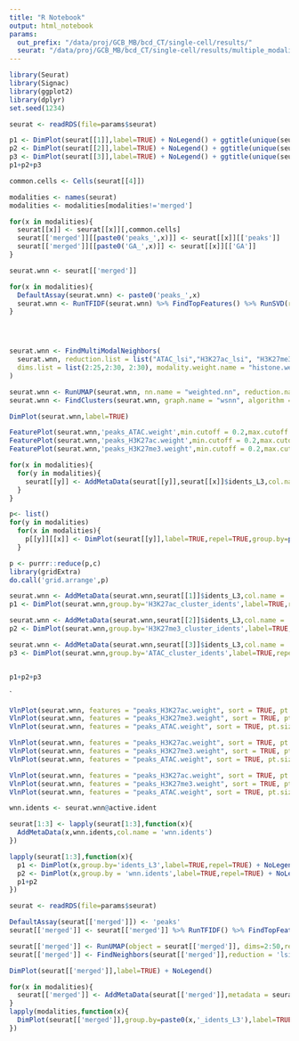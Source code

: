 ```yaml
---
title: "R Notebook"
output: html_notebook
params:
  out_prefix: "/data/proj/GCB_MB/bcd_CT/single-cell/results/"
  seurat: "/data/proj/GCB_MB/bcd_CT/single-cell/results/multiple_modalities/ATAC_H3K27ac_H3K27me3/seurat_multimodal/peaks/Seurat_object.Rds"
---
```



```r
library(Seurat)
library(Signac)
library(ggplot2)
library(dplyr)
set.seed(1234)

```

```r
seurat <- readRDS(file=params$seurat)

p1 <- DimPlot(seurat[[1]],label=TRUE) + NoLegend() + ggtitle(unique(seurat[[1]]$modality))
p2 <- DimPlot(seurat[[2]],label=TRUE) + NoLegend() + ggtitle(unique(seurat[[2]]$modality))
p3 <- DimPlot(seurat[[3]],label=TRUE) + NoLegend() + ggtitle(unique(seurat[[3]]$modality))
p1+p2+p3
```


```r
common.cells <- Cells(seurat[[4]])

modalities <- names(seurat)
modalities <- modalities[modalities!='merged']

for(x in modalities){
  seurat[[x]] <- seurat[[x]][,common.cells]
  seurat[['merged']][[paste0('peaks_',x)]] <- seurat[[x]][['peaks']]
  seurat[['merged']][[paste0('GA_',x)]] <- seurat[[x]][['GA']]
}

seurat.wnn <- seurat[['merged']]

for(x in modalities){
  DefaultAssay(seurat.wnn) <- paste0('peaks_',x)
  seurat.wnn <- RunTFIDF(seurat.wnn) %>% FindTopFeatures() %>% RunSVD(reduction.name = paste0(x,'_lsi'))
}




seurat.wnn <- FindMultiModalNeighbors(
  seurat.wnn, reduction.list = list("ATAC_lsi","H3K27ac_lsi", "H3K27me3_lsi"), 
  dims.list = list(2:25,2:30, 2:30), modality.weight.name = "histone.weight",k.nn = 10
)

seurat.wnn <- RunUMAP(seurat.wnn, nn.name = "weighted.nn", reduction.name = "wnn.umap", reduction.key = "wnnUMAP_")
seurat.wnn <- FindClusters(seurat.wnn, graph.name = "wsnn", algorithm = 3, resolution = 0.8, verbose = FALSE)

DimPlot(seurat.wnn,label=TRUE)

FeaturePlot(seurat.wnn,'peaks_ATAC.weight',min.cutoff = 0.2,max.cutoff = 0.6) + scale_color_viridis_c()
FeaturePlot(seurat.wnn,'peaks_H3K27ac.weight',min.cutoff = 0.2,max.cutoff = 0.6) + scale_color_viridis_c()
FeaturePlot(seurat.wnn,'peaks_H3K27me3.weight',min.cutoff = 0.2,max.cutoff = 0.6) + scale_color_viridis_c()
```


```r
for(x in modalities){
  for(y in modalities){
    seurat[[y]] <- AddMetaData(seurat[[y]],seurat[[x]]$idents_L3,col.name = paste0('idents_L3_',x))
  }
}

p<- list()
for(y in modalities)
  for(x in modalities){
    p[[y]][[x]] <- DimPlot(seurat[[y]],label=TRUE,repel=TRUE,group.by=paste0('idents_L3_',x)) + NoLegend()
  }

p <- purrr::reduce(p,c)
library(gridExtra)
do.call('grid.arrange',p)
```




```r
seurat.wnn <- AddMetaData(seurat.wnn,seurat[[1]]$idents_L3,col.name = 'H3K27ac_cluster_idents')
p1 <- DimPlot(seurat.wnn,group.by='H3K27ac_cluster_idents',label=TRUE,repel=TRUE) + NoLegend()

seurat.wnn <- AddMetaData(seurat.wnn,seurat[[2]]$idents_L3,col.name = 'H3K27me3_cluster_idents')
p2 <- DimPlot(seurat.wnn,group.by='H3K27me3_cluster_idents',label=TRUE,repel=TRUE) + NoLegend()

seurat.wnn <- AddMetaData(seurat.wnn,seurat[[3]]$idents_L3,col.name = 'ATAC_cluster_idents')
p3 <- DimPlot(seurat.wnn,group.by='ATAC_cluster_idents',label=TRUE,repel=TRUE) + NoLegend()


p1+p2+p3
```


`
```r
VlnPlot(seurat.wnn, features = "peaks_H3K27ac.weight", sort = TRUE, pt.size = 0.1,group.by="H3K27me3.idents_L3")  + NoLegend()
VlnPlot(seurat.wnn, features = "peaks_H3K27me3.weight", sort = TRUE, pt.size = 0.1,group.by="H3K27me3.idents_L3")  + NoLegend() 
VlnPlot(seurat.wnn, features = "peaks_ATAC.weight", sort = TRUE, pt.size = 0.1,group.by="H3K27me3.idents_L3")   + NoLegend()

VlnPlot(seurat.wnn, features = "peaks_H3K27ac.weight", sort = TRUE, pt.size = 0.1,group.by="H3K27ac.idents_L3")  + NoLegend()
VlnPlot(seurat.wnn, features = "peaks_H3K27me3.weight", sort = TRUE, pt.size = 0.1,group.by="H3K27ac.idents_L3")  + NoLegend() 
VlnPlot(seurat.wnn, features = "peaks_ATAC.weight", sort = TRUE, pt.size = 0.1,group.by="H3K27ac.idents_L3")   + NoLegend()

VlnPlot(seurat.wnn, features = "peaks_H3K27ac.weight", sort = TRUE, pt.size = 0.1,group.by="ATAC.idents_L3")  + NoLegend()
VlnPlot(seurat.wnn, features = "peaks_H3K27me3.weight", sort = TRUE, pt.size = 0.1,group.by="ATAC.idents_L3")  + NoLegend() 
VlnPlot(seurat.wnn, features = "peaks_ATAC.weight", sort = TRUE, pt.size = 0.1,group.by="ATAC.idents_L3")   + NoLegend()

```

```r
wnn.idents <- seurat.wnn@active.ident

seurat[1:3] <- lapply(seurat[1:3],function(x){
  AddMetaData(x,wnn.idents,col.name = 'wnn.idents')
})

lapply(seurat[1:3],function(x){
  p1 <- DimPlot(x,group.by='idents_L3',label=TRUE,repel=TRUE) + NoLegend()
  p2 <- DimPlot(x,group.by = 'wnn.idents',label=TRUE,repel=TRUE) + NoLegend()
  p1+p2
})
```


```r
seurat <- readRDS(file=params$seurat)

DefaultAssay(seurat[['merged']]) <- 'peaks'
seurat[['merged']] <- seurat[['merged']] %>% RunTFIDF() %>% FindTopFeatures() %>% RunSVD() 

seurat[['merged']] <- RunUMAP(object = seurat[['merged']], dims=2:50,reduction = 'lsi')
seurat[['merged']] <- FindNeighbors(seurat[['merged']],reduction = 'lsi',dims = 2:50) %>% FindClusters()

DimPlot(seurat[['merged']],label=TRUE) + NoLegend()
```





```r
for(x in modalities){
  seurat[['merged']] <- AddMetaData(seurat[['merged']],metadata = seurat[[x]]$idents_L3,col.name = paste0(x,'_idents_L3'))
}
lapply(modalities,function(x){
  DimPlot(seurat[['merged']],group.by=paste0(x,'_idents_L3'),label=TRUE,repel=TRUE) + NoLegend()
})

```

